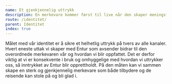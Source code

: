 ```yaml
---
name: Et gjenkjennelig uttrykk
description: En merkevare kommer først til live når den skaper meningsfulle og minneverdige opplevelser.
route: /identitet/
parent: Identitet
index: true
---
```



<PageHeader />

Målet med vår identitet er å sikre et helhetlig uttrykk på tvers av alle kanaler.
Hvert eneste uttak vi skaper med Entur som avsender bidrar til den overordnede merkevaren vår og hvordan vi blir oppfattet.
Det er derfor viktig at vi er konsekvente i bruk og omhyggelige med hvordan vi uttrykker oss, så inntrykket av Entur blir opprettholdt.
På den måten kan vi sammen skape en sterk og gjenkjennelig merkevare som både tilbydere og de reisende kan stole på og bli glad i.
